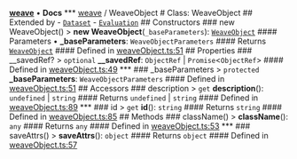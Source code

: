 [**weave**](/reference/typescript-sdk/weave/index) • **Docs** *** [weave](/reference/typescript-sdk/weave/index) / WeaveObject # Class: WeaveObject ## Extended by - [`Dataset`](/reference/typescript-sdk/weave/classes/Dataset) - [`Evaluation`](/reference/typescript-sdk/weave/classes/Evaluation) ## Constructors ### new WeaveObject() > **new WeaveObject**(`_baseParameters`): [`WeaveObject`](/reference/typescript-sdk/weave/classes/WeaveObject) #### Parameters • **\_baseParameters**: `WeaveObjectParameters` #### Returns [`WeaveObject`](/reference/typescript-sdk/weave/classes/WeaveObject) #### Defined in [weaveObject.ts:51](https://github.com/wandb/weave/blob/e2313369cb35bc1b6f97c70539926dd951ead21e/sdks/node/src/weaveObject.ts#L51) ## Properties ### \_\_savedRef? > `optional` **\_\_savedRef**: `ObjectRef` \| `Promise`\<`ObjectRef`\> #### Defined in [weaveObject.ts:49](https://github.com/wandb/weave/blob/e2313369cb35bc1b6f97c70539926dd951ead21e/sdks/node/src/weaveObject.ts#L49) *** ### \_baseParameters > `protected` **\_baseParameters**: `WeaveObjectParameters` #### Defined in [weaveObject.ts:51](https://github.com/wandb/weave/blob/e2313369cb35bc1b6f97c70539926dd951ead21e/sdks/node/src/weaveObject.ts#L51) ## Accessors ### description > `get` **description**(): `undefined` \| `string` #### Returns `undefined` \| `string` #### Defined in [weaveObject.ts:89](https://github.com/wandb/weave/blob/e2313369cb35bc1b6f97c70539926dd951ead21e/sdks/node/src/weaveObject.ts#L89) *** ### id > `get` **id**(): `string` #### Returns `string` #### Defined in [weaveObject.ts:85](https://github.com/wandb/weave/blob/e2313369cb35bc1b6f97c70539926dd951ead21e/sdks/node/src/weaveObject.ts#L85) ## Methods ### className() > **className**(): `any` #### Returns `any` #### Defined in [weaveObject.ts:53](https://github.com/wandb/weave/blob/e2313369cb35bc1b6f97c70539926dd951ead21e/sdks/node/src/weaveObject.ts#L53) *** ### saveAttrs() > **saveAttrs**(): `object` #### Returns `object` #### Defined in [weaveObject.ts:57](https://github.com/wandb/weave/blob/e2313369cb35bc1b6f97c70539926dd951ead21e/sdks/node/src/weaveObject.ts#L57)